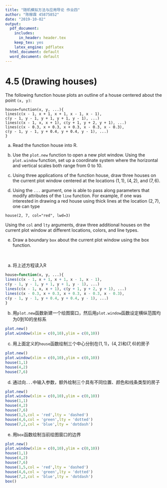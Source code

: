 ```yaml
---
title: "随机模拟方法与应用导论 作业四"
author: "陈稼霖 45875852"
date: "2019-10-02"
output:
  pdf_document:
    includes:
      in_header: header.tex
    keep_tex: yes
    latex_engine: pdflatex
  html_document: default
  word_document: default
---
```


# 4.5 (Drawing houses)
The following function house plots an outline of a house centered about the point `(x, y)`:
```
house=function(x, y, ...){
lines(c(x - 1, x + 1, x + 1, x - 1, x - 1),
c(y - 1, y - 1, y + 1, y + 1, y - 1), ...)
lines(c(x - 1, x, x + 1), c(y + 1, y + 2, y + 1), ...)
lines(c(x - 0.3, x + 0.3, x + 0.3, x - 0.3, x - 0.3),
c(y - 1, y - 1, y + 0.4, y + 0.4, y - 1), ...)
}
```

a. Read the function house into R.

b.  Use the `plot.new` function to open a new plot window. Using the `plot.window` function, set up a coordinate system where the horizontal and vertical scales both range from $0$ to $10$.

c. Using three applications of the function house, draw three houses on the current plot window centered at the locations $(1, 1)$, $(4, 2)$, and $(7, 6)$.

d. Using the `...` argument, one is able to pass along parameters that modify attributes of the `line` function. For example, if one was interested in drawing a red house using thick lines at the location $(2, 7)$, one can type
```
house(2, 7, col="red", lwd=3)
```

  Using the `col` and `lty` arguments, draw three additional houses on the current plot window at different locations, colors, and line types.

e. Draw a boundary `box` about the current plot window using the box function.

<br/>

a. 将上述方程读入R
```r
house=function(x, y, ...){
lines(c(x - 1, x + 1, x + 1, x - 1, x - 1),
c(y - 1, y - 1, y + 1, y + 1, y - 1), ...)
lines(c(x - 1, x, x + 1), c(y + 1, y + 2, y + 1), ...)
lines(c(x - 0.3, x + 0.3, x + 0.3, x - 0.3, x - 0.3),
c(y - 1, y - 1, y + 0.4, y + 0.4, y - 1), ...)
}
```

b. 用`plot.new`函数新建一个绘图窗口，然后用`plot.window`函数设定横纵范围均为$0$到$10$的坐标系
```r
plot.new()
plot.window(xlim = c(0,10),ylim = c(0,10))
```

c. 用上面定义的`house`函数绘制三个中心分别在$(1,1)$，$(4,2)$和$(7, 6)$的房子
```r
plot.new()
plot.window(xlim = c(0,10),ylim = c(0,10))
house(1,1)
house(4,2)
house(7,6)
```

d. 通过向`...`中输入参数，额外绘制三个具有不同位置、颜色和线条类型的房子
```r
plot.new()
plot.window(xlim = c(0,10),ylim = c(0,10))
house(1,1)
house(4,2)
house(7,6)
house(1,5,col = 'red',lty = 'dashed')
house(4,6,col = 'green',lty = 'dotted')
house(7,2,col = 'blue',lty = 'dotdash')
```

e. 用`box`函数绘制当前绘图窗口的边界
```r
plot.new()
plot.window(xlim = c(0,10),ylim = c(0,10))
house(1,1)
house(4,2)
house(7,6)
house(1,5,col = 'red',lty = 'dashed')
house(4,6,col = 'green',lty = 'dotted')
house(7,2,col = 'blue',lty = 'dotdash')
box()
```

